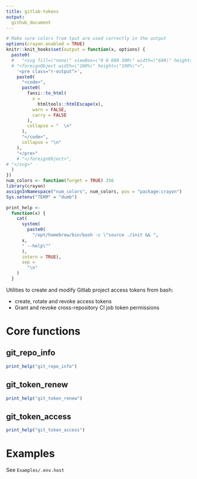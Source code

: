 ```yaml
---
title: gitlab-tokens
output:
  github_document
---
```


```r
# Make sure colors from tput are used correctly in the output
options(crayon.enabled = TRUE)
knitr::knit_hooks$set(output = function(x, options) {
  paste0(
  #   "<svg fill=\"none\" viewBox=\"0 0 600 300\" width=\"600\" height=\"300\" xmlns=\"http://www.w3.org/2000/svg\">",
  # "<foreignObject width=\"100%\" height=\"100%\">",
    '<pre class="r-output">',
    paste0(
      "<code>",
      paste0(
        fansi::to_html(
          x =
            htmltools::htmlEscape(x),
          warn = FALSE,
          carry = FALSE
        ),
        collapse = "  \n"
      ),
      "</code>",
      collapse = "\n"
    ),
    "</pre>"
    # "</foreignObject>",
# "</svg>"
  )
})
num_colors <- function(forget = TRUE) 256
library(crayon)
assignInNamespace("num_colors", num_colors, pos = "package:crayon")
Sys.setenv("TERM" = "dumb")

print_help <-
  function(x) {
    cat(
      system(
        paste0(
          "/opt/homebrew/bin/bash -c \"source ./init && ",
      x,
      " --help\""
      ), 
      intern = TRUE),
      sep =
        "\n"
    )
  }
```

Utilities to create and modify Gitlab project access tokens from bash:

- create, rotate and revoke access tokens
- Grant and revoke cross-repository CI job token permissions


# Core functions

## git_repo_info
```r
print_help("git_repo_info")
```

## git_token_renew
```r
print_help("git_token_renew")
```

## git_token_access
```r
print_help("git_token_access")
```

# Examples

See `Examples/.env.host`
